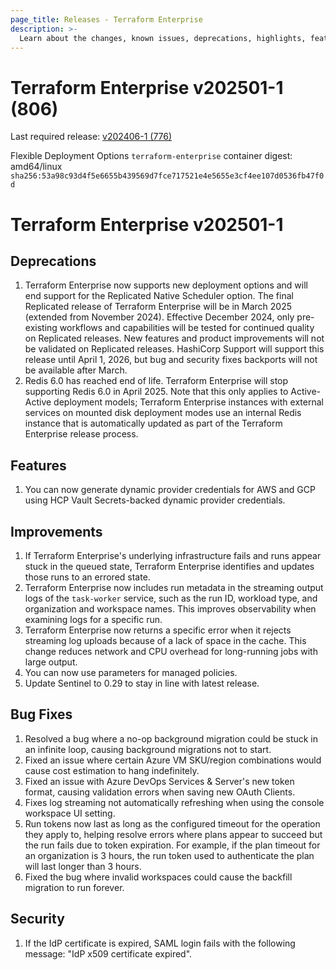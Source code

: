 ```yaml
---
page_title: Releases - Terraform Enterprise
description: >-
  Learn about the changes, known issues, deprecations, highlights, features, improvements, bug fixes, and security fixes for the v202501-1 (806) release.
---
```


# Terraform Enterprise v202501-1 (806)

Last required release: [v202406-1 (776)](/terraform/enterprise/releases/2024/v202406-1)

Flexible Deployment Options `terraform-enterprise` container digest: amd64/linux `sha256:53a98c93d4f5e6655b439569d7fce717521e4e5655e3cf4ee107d0536fb47f0d`

# Terraform Enterprise v202501-1

## Deprecations

1. Terraform Enterprise now supports new deployment options and will end support for the Replicated Native Scheduler option.
The final Replicated release of Terraform Enterprise will be in March 2025 (extended from November 2024). Effective December 2024,
only pre-existing workflows and capabilities will be tested for continued quality on Replicated releases. New features and product
improvements will not be validated on Replicated releases. HashiCorp Support will support this release until April 1, 2026, but
bug and security fixes backports will not be available after March.
2. Redis 6.0 has reached end of life. Terraform Enterprise will stop supporting Redis 6.0 in April 2025. Note that this only applies
to Active-Active deployment models; Terraform Enterprise instances with external services on mounted disk deployment modes use an
internal Redis instance that is automatically updated as part of the Terraform Enterprise release process.

## Features

1. You can now generate dynamic provider credentials for AWS and GCP using HCP Vault Secrets-backed dynamic provider credentials.

## Improvements

1. If Terraform Enterprise's underlying infrastructure fails and runs appear stuck in the queued state, Terraform Enterprise identifies and updates those runs to an errored state.
2. Terraform Enterprise now includes run metadata in the streaming output logs of the `task-worker` service, such as the run ID, workload type, and organization and workspace names. This improves observability when examining logs for a specific run.
3. Terraform Enterprise now returns a specific error when it rejects streaming log uploads because of a lack of space in the cache. This change reduces network and CPU overhead for long-running jobs with large output.
4. You can now use parameters for managed policies.
5. Update Sentinel to 0.29 to stay in line with latest release.

## Bug Fixes

1. Resolved a bug where a no-op background migration could be stuck in an infinite loop, causing background migrations not to start.
2. Fixed an issue where certain Azure VM SKU/region combinations would cause cost estimation to hang indefinitely.
3. Fixed an issue with Azure DevOps Services & Server's new token format, causing validation errors when saving new OAuth Clients.
4. Fixes log streaming not automatically refreshing when using the console workspace UI setting.
5. Run tokens now last as long as the configured timeout for the operation they apply to, helping resolve errors where plans appear to succeed but the run fails due to token expiration. For example, if the plan timeout for an organization is 3 hours, the run token used to authenticate the plan will last longer than 3 hours.
6. Fixed the bug where invalid workspaces could cause the backfill migration to run forever.

## Security

1. If the IdP certificate is expired, SAML login fails with the following message: "IdP x509 certificate expired".
